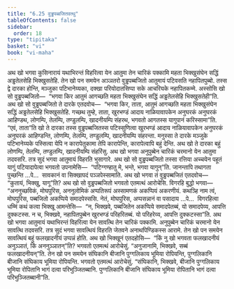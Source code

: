 ```yaml
---
title: "6.25 वुड्ढपब्बजितवत्थु"
tableOfContents: false
sidebar:
  order: 18
type: "tipitaka"
basket: "vi"
book: "vi-maha"
---
```



<DynamicBreadcrumb />

<Division number="303" book="vi-maha">

<Paragraph number="1363" book="vi-maha">
अथ खो भगवा कुसिनारायं यथाभिरन्तं विहरित्वा येन आतुमा तेन चारिकं पक्कामि महता भिक्खुसंघेन सद्धिं अड्ढतेलसेहि भिक्खुसतेहि. तेन खो पन समयेन अञ्ञतरो वुड्ढपब्बजितो आतुमायं पटिवसति नहापितपुब्बो. तस्स द्वे दारका होन्ति, मञ्जुका पटिभानेय्यका, दक्खा परियोदातसिप्पा सके आचरियके नहापितकम्मे. अस्सोसि खो सो वुड्ढपब्बजितो—  “भगवा किर आतुमं आगच्छति महता भिक्खुसंघेन सद्धिं अड्ढतेलसेहि भिक्खुसतेही”ति. अथ खो सो वुड्ढपब्बजितो ते दारके एतदवोच—  “भगवा किर, ताता, आतुमं आगच्छति महता भिक्खुसंघेन सद्धिं अड्ढतेलसेहि भिक्खुसतेहि. गच्छथ तुम्हे, ताता, खुरभण्डं आदाय नाळियावापकेन अनुघरकं अनुघरकं आहिण्डथ, लोणम्पि, तेलम्पि, तण्डुलम्पि, खादनीयम्पि संहरथ, भगवतो आगतस्स यागुपानं करिस्सामा”ति. “एवं, ताता”ति खो ते दारका तस्स वुड्ढपब्बजितस्स पटिस्सुणित्वा खुरभण्डं आदाय नाळियावापकेन अनुघरकं अनुघरकं आहिण्डन्ति, लोणम्पि, तेलम्पि, तण्डुलम्पि, खादनीयम्पि संहरन्ता. मनुस्सा ते दारके मञ्जुके पटिभानेय्यके पस्सित्वा येपि न कारापेतुकामा तेपि कारापेन्ति, कारापेत्वापि बहुं देन्ति. अथ खो ते दारका बहुं लोणम्पि, तेलम्पि, तण्डुलम्पि, खादनीयम्पि संहरिंसु.
</Paragraph>

<Paragraph number="1364" book="vi-maha">
अथ खो भगवा अनुपुब्बेन चारिकं चरमानो येन आतुमा तदवसरि. तत्र सुदं भगवा आतुमायं विहरति भुसागारे. अथ खो सो वुड्ढपब्बजितो तस्सा रत्तिया अच्चयेन पहूतं यागुं पटियादापेत्वा भगवतो उपनामेसि—  “पटिग्गण्हातु मे, भन्ते, भगवा यागुन्”ति. जानन्तापि तथागता पुच्छन्ति …पे…  सावकानं वा सिक्खापदं पञ्ञपेस्सामाति. अथ खो भगवा तं वुड्ढपब्बजितं एतदवोच—  “कुतायं, भिक्खु, यागू”ति? अथ खो सो वुड्ढपब्बजितो भगवतो एतमत्थं आरोचेसि. विगरहि बुद्धो भगवा—  “अननुच्छविकं, मोघपुरिस, अननुलोमिकं अप्पतिरूपं अस्सामणकं अकप्पियं अकरणीयं. कथञ्हि नाम त्वं, मोघपुरिस, पब्बजितो अकप्पिये समादपेस्ससि. नेतं, मोघपुरिस, अप्पसन्नानं वा पसादाय …पे…  विगरहित्वा धम्मिं कथं कत्वा भिक्खू आमन्तेसि—  “न, भिक्खवे, पब्बजितेन अकप्पिये समादपेतब्बं, यो समादपेय्य, आपत्ति दुक्कटस्स. न च, भिक्खवे, नहापितपुब्बेन खुरभण्डं परिहरितब्बं. यो परिहरेय्य, आपत्ति दुक्कटस्सा”ति.
</Paragraph>

<Paragraph number="1365" book="vi-maha">
अथ खो भगवा आतुमायं यथाभिरन्तं विहरित्वा येन सावत्थि तेन चारिकं पक्कामि. अनुपुब्बेन चारिकं चरमानो येन सावत्थि तदवसरि. तत्र सुदं भगवा सावत्थियं विहरति जेतवने अनाथपिण्डिकस्स आरामे. तेन खो पन समयेन सावत्थियं बहुं फलखादनीयं उप्पन्नं होति. अथ खो भिक्खूनं एतदहोसि—  “किं नु खो भगवता फलखादनीयं अनुञ्ञातं, किं अननुञ्ञातन्”ति? भगवतो एतमत्थं आरोचेसुं. “अनुजानामि, भिक्खवे, सब्बं फलखादनीयन्”ति.
</Paragraph>

</Division>
<Division number="304" book="vi-maha">

<Paragraph number="1366" book="vi-maha">
तेन खो पन समयेन संघिकानि बीजानि पुग्गलिकाय भूमिया रोपियन्ति, पुग्गलिकानि बीजानि संघिकाय भूमिया रोपियन्ति. भगवतो एतमत्थं आरोचेसुं. “संघिकानि, भिक्खवे, बीजानि पुग्गलिकाय भूमिया रोपितानि भागं दत्वा परिभुञ्जितब्बानि. पुग्गलिकानि बीजानि संघिकाय भूमिया रोपितानि भागं दत्वा परिभुञ्जितब्बानी”ति.
</Paragraph>
</Division>